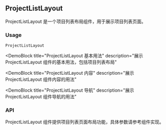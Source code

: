 
## ProjectListLayout

ProjectListLayout 是一个项目列表布局组件，用于展示项目列表页面。

### Usage

`ProjectListLayout`

<DemoBlock
  title="ProjectListLayout 基本用法"
  description="展示 ProjectListLayout 组件的基本用法，包括项目列表布局"
>
  <Basic />
</DemoBlock>

<DemoBlock
  title="ProjectListLayout 内容"
  description="展示 ProjectListLayout 组件内容的用法"
>
  <WithContent />
</DemoBlock>

<DemoBlock
  title="ProjectListLayout 导航"
  description="展示 ProjectListLayout 组件导航的用法"
>
  <WithNavigation />
</DemoBlock>

### API

ProjectListLayout 组件提供项目列表页面布局功能，具体参数请参考组件实现。 